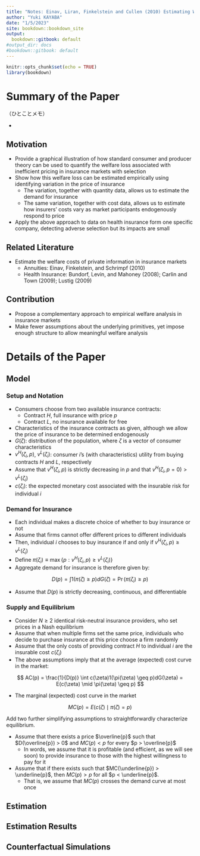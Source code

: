```yaml
---
title: "Notes: Einav, Liran, Finkelstein and Cullen (2010) Estimating Welfare in Insurance Markets Using Variation in Prices"
author: "Yuki KAYABA"
date: "1/5/2023"
site: bookdown::bookdown_site
output:
  bookdown::gitbook: default
#output_dir: docs
#bookdown::gitbook: default
---
```


```r
knitr::opts_chunk$set(echo = TRUE)
library(bookdown)
```

# Summary of the Paper

（ひとことメモ）

- 

## Motivation

- Provide a graphical illustration of how standard consumer and producer theory can be used to quantify the welfare loss associated with inefficient pricing in insurance markets with selection
- Show how this welfare loss can be estimated empirically using identifying variation in the price of insurance
  - The variation, together with quantity data, allows us to estimate the demand for insurance
  - The same variation, together with cost data, allows us to estimate how insurers' costs vary as market participants endogenously respond to price
- Apply the above approach to data on health insurance form one specific company, detecting adverse selection but its impacts are small


## Related Literature

- Estimate the welfare costs of private information in insurance markets
  - Annuities: Einav, Finkelstein, and Schrimpf (2010)
  - Health Insurance: Bundorf, Levin, and Mahoney (2008); Carlin and Town (2009); Lustig (2009)

## Contribution

- Propose a complementary approach to empirical welfare analysis in insurance markets
- Make fewer assumptions about the underlying primitives, yet impose enough structure to allow meaningful welfare analysis

# Details of the Paper

## Model

### Setup and Notation

- Consumers choose from two available insurance contracts: 
  - Contract $H$, full insurance with price $p$
  - Contract $L$, no insurance available for free
- Characteristics of the insurance contracts as given, although we allow the price of insurance to be determined endogenously
- $G(\zeta)$: distribution of the population, where $\zeta$ is a vector of consumer characteristics
- $v^{H}(\zeta_{i}, p)$, $v^{L}(\zeta_{i})$: consumer $i$'s (with characteristics) utility from buying contracts $H$ and $L$, respectively
- Assume that $v^{H}(\zeta_{i}, p)$ is strictly decreasing in $p$ and that $v^{H}(\zeta_{i}, p = 0) > v^{L}(\zeta_{i})$
- $c(\zeta_{i})$: the expected monetary cost associated with the insurable risk for individual $i$

### Demand for Insurance

- Each individual makes a discrete choice of whether to buy insurance or not
- Assume that firms cannot offer different prices to different individuals
- Then, individual $i$ chooses to buy insurance if and only if $v^{H}(\zeta_{i}, p) \geq v^{L}(\zeta_{i})$
- Define $\pi(\zeta_{i}) \equiv \max \{ p: v^{H}(\zeta_{i}, p) \geq v^{L}(\zeta_{i}) \}$
- Aggregate demand for insurance is therefore given by:

$$
D(p) = \int 1(\pi(\zeta) \geq p)dG(\zeta) = \Pr(\pi(\zeta_{i}) \geq p)
$$

- Assume that $D(p)$ is strictly decreasing, continuous, and differentiable

### Supply and Equilibrium

- Consider $N \geq 2$ identical risk-neutral insurance providers, who set prices in a Nash equilibrium
- Assume that when multiple firms set the same price, individuals who decide to purchase insurance at this price choose a firm randomly
- Assume that the only costs of providing contract $H$ to individual $i$ are the insurable cost $c(\zeta_{i})$
- The above assumptions imply that at the average (expected) cost curve in the market:

$$
AC(p) = \frac{1}{D(p)} \int c(\zeta)1(\pi(\zeta) \geq p)dG(\zeta) = E(c(\zeta) \mid \pi(\zeta) \geq p)
$$

- The marginal (expected) cost curve in the market

$$
MC(p) = E(c(\zeta) \mid \pi(\zeta) = p)
$$

Add two further simplifying assumptions to straightforwardly characterize equilibrium.

- Assume that there exists a price $\overline{p}$ such that $D(\overline{p}) > 0$ and $MC(p) < p$ for every $p > \overline{p}$
  - In words, we assume that it is profitable (and efficient, as we will see soon) to provide insurance to those with the highest willingness to pay for it
- Assume that if there exists such that $MC(\underline{p}) > \underline{p}$, then $MC(p) > p$ for all $p < \underline{p}$. 
  - That is, we assume that $MC(p)$ crosses the demand curve at most once


## Estimation


## Estimation Results


## Counterfactual Simulations

